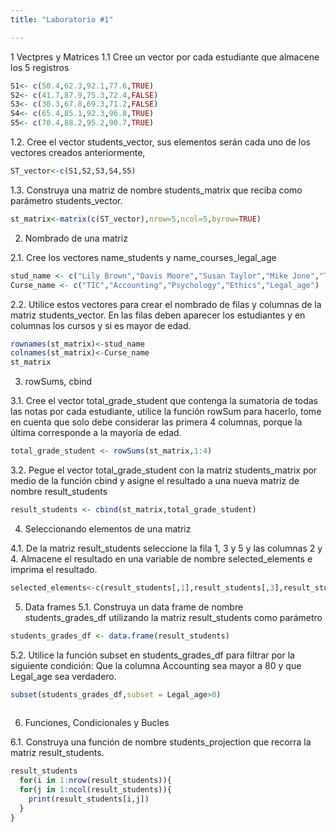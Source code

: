 ```yaml
---
title: "Laboratorio #1"

---
```


1 Vectpres y Matrices
1.1 Cree un vector por cada estudiante que almacene los 5 registros

```r
S1<- c(50.4,62.3,92.1,77.6,TRUE)
S2<- c(41.7,87.9,75.3,72.4,FALSE)
S3<- c(30.3,67.8,69.3,71.2,FALSE)
S4<- c(65.4,85.1,92.3,96.8,TRUE)
S5<- c(70.4,88.2,95.2,90.7,TRUE)
```
1.2. Cree el vector students_vector, sus elementos serán cada uno de los vectores creados
anteriormente, 
```r
ST_vector<-c(S1,S2,S3,S4,S5)
```

1.3. Construya una matriz de nombre students_matrix que reciba como parámetro
students_vector.
```r
st_matrix<-matrix(c(ST_vector),nrow=5,ncol=5,byrow=TRUE)
```
2. Nombrado de una matriz

2.1. Cree los vectores name_students y name_courses_legal_age

```r

stud_name <- c("Lily Brown","Davis Moore","Susan Taylor","Mike Jone","Tom Hill")
Curse_name <- c("TIC","Accounting","Psychology","Ethics","Legal_age")
```

2.2. Utilice estos vectores para crear el nombrado de filas y columnas de la matriz
students_vector. En las filas deben aparecer los estudiantes y en columnas los cursos y
si es mayor de edad.

```r
rownames(st_matrix)<-stud_name
colnames(st_matrix)<-Curse_name
st_matrix
```
3. rowSums, cbind

3.1. Cree el vector total_grade_student que contenga la sumatoria de todas las notas por
cada estudiante, utilice la función rowSum para hacerlo, tome en cuenta que solo debe
considerar las primera 4 columnas, porque la última corresponde a la mayoría de
edad.
```r
total_grade_student <- rowSums(st_matrix,1:4)

```
3.2. Pegue el vector total_grade_student con la matriz students_matrix por medio de la
función cbind y asigne el resultado a una nueva matriz de nombre result_students

```r
result_students <- cbind(st_matrix,total_grade_student)
```

4. Seleccionando elementos de una matriz

4.1. De la matriz result_students seleccione la fila 1, 3 y 5 y las columnas 2 y 4. Almacene el
resultado en una variable de nombre selected_elements e imprima el resultado.

```r
selected_elements<-c(result_students[,1],result_students[,3],result_students[,5],result_students[2,],result_students[4,]) 

```
5. Data frames
5.1. Construya un data frame de nombre students_grades_df utilizando la matriz
result_students como parámetro

```r
students_grades_df <- data.frame(result_students)
```
5.2. Utilice la función subset en students_grades_df para filtrar por la siguiente condición:
Que la columna Accounting sea mayor a 80 y que Legal_age sea verdadero.

```r
subset(students_grades_df,subset = Legal_age>0)
      
```
6. Funciones, Condicionales y Bucles

6.1. Construya una función de nombre students_projection que recorra la matriz
result_students.

```r
result_students
  for(i in 1:nrow(result_students)){
  for(j in 1:ncol(result_students)){
    print(result_students[i,j])
  }
}
```



